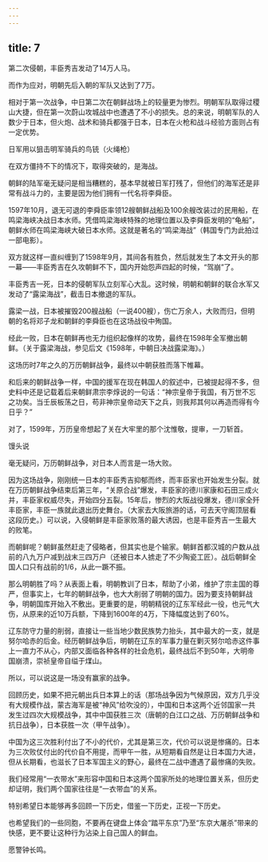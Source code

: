 ```yaml
---
---
---
```

title: 7
---



第二次侵朝，丰臣秀吉发动了14万人马。

而作为应对，明朝先后入朝的军队又达到了7万。

相对于第一次战争，中日第二次在朝鲜战场上的较量更为惨烈。明朝军队取得过稷山大捷，但在第一次蔚山攻城战中也遭遇了不小的损失。总的来说，明朝军队的人数少于日本，但火炮、战术和骑兵都强于日本，日本在火枪和战斗经验方面则占有一定优势。

日军用以狙击明军骑兵的鸟铳（火绳枪）



在双方僵持不下的情况下，取得突破的，是海战。

朝鲜的陆军毫无疑问是相当糟糕的，基本早就被日军打残了，但他们的海军还是非常有战斗力的，主要是因为他们拥有一代名将李舜臣。

1597年10月，退无可退的李舜臣率领12艘朝鲜战船及100余艘改装过的民用船，在鸣梁海峡决战日本水师。凭借鸣梁海峡特殊的地理位置以及李舜臣发明的“龟船”，朝鲜水师在鸣梁海峡大破日本水师。这就是著名的“鸣梁海战”（韩国专门为此拍过一部电影）。

双方就这样一直纠缠到了1598年9月，其间各有胜负，然后就发生了本文开头的那一幕——丰臣秀吉在久攻朝鲜不下，国内开始怨声四起的时候，“驾崩”了。

丰臣秀吉一死，日本的侵朝军队立刻军心大乱。这时候，明朝和朝鲜的联合水军又发动了“露梁海战”，截击日本撤退的军队。

露梁一战，日本被摧毁200艘战船（一说400艘），伤亡万余人，大败而归，但明朝的名将邓子龙和朝鲜的李舜臣也在这场战役中殉国。

经此一败，日本在朝鲜再也无力组织起像样的攻势，最终在1598年全军撤出朝鲜。（关于露梁海战，参见后文《1598年，中朝日决战露梁海》。）

这场历时7年之久的万历朝鲜战争，最终以中朝获胜而落下帷幕。

和后来的朝鲜战争一样，中国的援军在现在韩国人的叙述中，已被提起得不多，但史料中还是记载着后来朝鲜肃宗李焞说的一句话：“神宗皇帝于我国，有万世不忘之功矣。当壬辰板荡之日，苟非神宗皇帝动天下之兵，则我邦其何以再造而得有今日乎？”

对了，1599年，万历皇帝想起了关在大牢里的那个沈惟敬，提审，一刀斩首。

馒头说

毫无疑问，万历朝鲜战争，对日本人而言是一场大败。

因为这场战争，刚刚统一日本的丰臣秀吉抑郁而终，而丰臣家也开始发生分裂。就在万历朝鲜战争结束后第三年，“关原合战”爆发，丰臣家的德川家康和石田三成火并，丰臣家权威尽失，开始四分五裂。15年后，惨烈的大阪战役爆发，德川家全歼丰臣家，丰臣一族就此退出历史舞台。（大家去大阪旅游的话，可去天守阁顶层看这段历史。）可以说，入侵朝鲜是丰臣家败落的最大诱因，也是丰臣秀吉一生最大的败笔。

而朝鲜呢？朝鲜虽然赶走了侵略者，但其实也是个输家。朝鲜首都汉城的户数从战前的八九万户减到战末三四万户（还被日本人掳走了不少陶瓷工匠）。战后朝鲜全国人口只有战前的1/6，从此一蹶不振。

那么明朝胜了吗？从表面上看，明朝教训了日本，帮助了小弟，维护了宗主国的尊严，但事实上，七年的朝鲜战争，也大大削弱了明朝的国力。因为要支持朝鲜战争，明朝国库开始入不敷出。更重要的是，明朝精锐的辽东军经此一役，也元气大伤，从原来的近10万兵额，下降到1600年的4万，下降幅度达到了60%。

辽东防守力量的削弱，直接让一些当地少数民族势力抬头，其中最大的一支，就是努尔哈赤的后金。经历朝鲜战争后，明朝在辽东的军事力量在剿灭努尔哈赤这件事上一直力不从心，内部又面临各种各样的社会危机，最终战后不到50年，大明帝国崩溃，崇祯皇帝自缢于煤山。

所以，可以说这是一场没有赢家的战争。

回顾历史，如果不把元朝出兵日本算上的话（那场战争因为气候原因，双方几乎没有大规模作战，蒙古海军是被“神风”给吹没的），中国和日本这两个近邻国家一共发生过四次大规模战争，其中中国获胜三次（唐朝的白江口之战、万历朝鲜战争和抗日战争），日本获胜一次（甲午战争）。

中国为这三次胜利付出了不小的代价，尤其是第三次，代价可以说是惨痛的。日本为三次败仗付出的代价自不用提，而甲午一胜，从短期看自然是让日本国力大进，但从长期看，也滋长了日本军国主义的野心，最终在二战中遭遇了最惨痛的失败。

我们经常用“一衣带水”来形容中国和日本这两个国家所处的地理位置关系，但历史却证明，我们两个国家往往是“一衣带血”的关系。

特别希望日本能够再多回顾一下历史，借鉴一下历史，正视一下历史。

也希望我们的一些同胞，不要再在键盘上体会“踏平东京”乃至“东京大屠杀”带来的快感，更不要让这种行为沾染上自己国人的鲜血。

愿警钟长鸣。